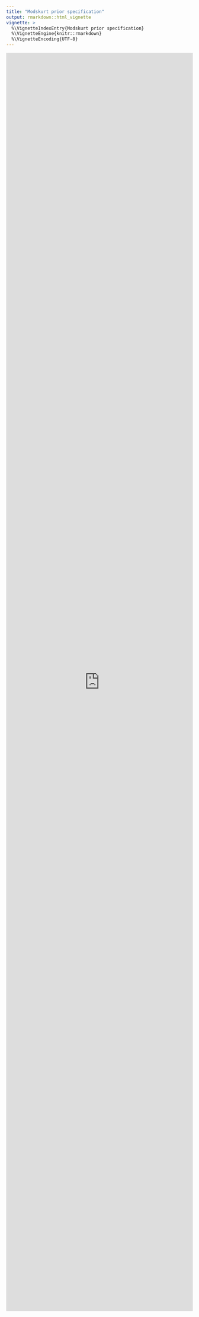 ```yaml
---
title: "Modskurt prior specification"
output: rmarkdown::html_vignette
vignette: >
  %\VignetteIndexEntry{Modskurt prior specification}
  %\VignetteEngine{knitr::rmarkdown}
  %\VignetteEncoding{UTF-8}
---
```


<style>#main{max-width:64rem !important}</style>
<iframe width="100%" height="3400px" frameborder="0"
  src="https://observablehq.com/embed/@hdrab127/modskurt-prior-specs?cell=*"></iframe>
